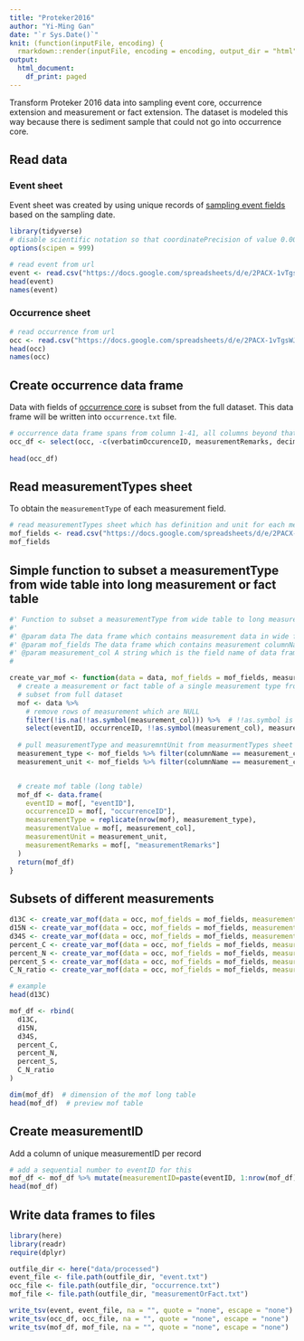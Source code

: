 ```yaml
---
title: "Proteker2016"
author: "Yi-Ming Gan"
date: "`r Sys.Date()`"
knit: (function(inputFile, encoding) {
  rmarkdown::render(inputFile, encoding = encoding, output_dir = "html") })
output:
  html_document:
    df_print: paged
---
```


Transform Proteker 2016 data into sampling event core, occurrence extension and measurement or fact extension. The dataset is modeled this way because there is sediment sample that could not go into occurrence core.

## Read data 

### Event sheet

Event sheet was created by using unique records of [sampling event fields](https://rs.gbif.org/core/dwc_event_2022-02-02.xml) based on the sampling date.


```r
library(tidyverse)
# disable scientific notation so that coordinatePrecision of value 0.0001 will not become 1e-4
options(scipen = 999)

# read event from url
event <- read.csv("https://docs.google.com/spreadsheets/d/e/2PACX-1vTgsWJwmdxwhBtqo2JOAHMjQ0heA9jRtSB0ilfczTuVd80VBD79M3VYZPda69W9ALF286qd7BauJYqP/pub?gid=584519375&single=true&output=tsv", header = TRUE, sep = "\t", allowEscapes = FALSE, quote = "", check.names = FALSE)  
head(event)
names(event)

```

### Occurrence sheet

```r
# read occurrence from url
occ <- read.csv("https://docs.google.com/spreadsheets/d/e/2PACX-1vTgsWJwmdxwhBtqo2JOAHMjQ0heA9jRtSB0ilfczTuVd80VBD79M3VYZPda69W9ALF286qd7BauJYqP/pub?gid=0&single=true&output=tsv", header = TRUE, sep = "\t", allowEscapes = FALSE, quote = "", check.names = FALSE)  
head(occ)
names(occ)
```

## Create occurrence data frame

Data with fields of [occurrence core](https://rs.gbif.org/core/dwc_occurrence_2022-02-02.xml) is subset from the full dataset. This data frame will be written into `occurrence.txt` file.

```r
# occurrence data frame spans from column 1-41, all columns beyond that belongs to measurement or fact extension
occ_df <- select(occ, -c(verbatimOccurenceID, measurementRemarks, decimalLatitude, decimalLongitude, geodeticDatum, minimumDepthInMeters, maximumDepthInMeters, d13C, d15N, d34S), -contains("%"), -contains("C/N")) 
                 
head(occ_df)
```


## Read measurementTypes sheet 

To obtain the `measurementType` of each measurement field.

```r
# read measurementTypes sheet which has definition and unit for each measurmeent header
mof_fields <- read.csv("https://docs.google.com/spreadsheets/d/e/2PACX-1vTgsWJwmdxwhBtqo2JOAHMjQ0heA9jRtSB0ilfczTuVd80VBD79M3VYZPda69W9ALF286qd7BauJYqP/pub?gid=1897909656&single=true&output=tsv", header = TRUE, sep = "\t", check.names = FALSE)
mof_fields
```

## Simple function to subset a measurementType from wide table into long measurement or fact table

```r
#' Function to subset a measurementType from wide table to long measurement or fact table
#'
#' @param data The data frame which contains measurement data in wide format.
#' @param mof_fields The data frame which contains measurement columnName of `data`, measurementType and measurementUnit
#' @param measurement_col A string which is the field name of data frame that contains the measurement value. Will be used to populate the measurementValue field.
#

create_var_mof <- function(data = data, mof_fields = mof_fields, measurement_col) {
  # create a measurement or fact table of a single measurement type from the data
  # subset from full dataset
  mof <- data %>% 
    # remove rows of measurement which are NULL
    filter(!is.na(!!as.symbol(measurement_col))) %>%  # !!as.symbol is required as column name is passed as string
    select(eventID, occurrenceID, !!as.symbol(measurement_col), measurementRemarks)
  
  # pull measurementType and measuremntUnit from measurmentTypes sheet based on the column name
  measurement_type <- mof_fields %>% filter(columnName == measurement_col) %>% pull(measurementType)
  measurement_unit <- mof_fields %>% filter(columnName == measurement_col) %>% pull(measurementUnit)


  # create mof table (long table)
  mof_df <- data.frame(
    eventID = mof[, "eventID"],
    occurrenceID = mof[, "occurrenceID"],
    measurementType = replicate(nrow(mof), measurement_type),
    measurementValue = mof[, measurement_col],
    measurementUnit = measurement_unit,
    measurementRemarks = mof[, "measurementRemarks"]
  )
  return(mof_df)
}
```


## Subsets of different measurements


```r
d13C <- create_var_mof(data = occ, mof_fields = mof_fields, measurement_col = "d13C")
d15N <- create_var_mof(data = occ, mof_fields = mof_fields, measurement_col = "d15N")
d34S <- create_var_mof(data = occ, mof_fields = mof_fields, measurement_col = "d34S")
percent_C <- create_var_mof(data = occ, mof_fields = mof_fields, measurement_col = "%C")
percent_N <- create_var_mof(data = occ, mof_fields = mof_fields, measurement_col = "%N")
percent_S <- create_var_mof(data = occ, mof_fields = mof_fields, measurement_col = "%S")
C_N_ratio <- create_var_mof(data = occ, mof_fields = mof_fields, measurement_col = "C/N")

# example
head(d13C)

```

```r
mof_df <- rbind(
  d13C,
  d15N,
  d34S,
  percent_C,
  percent_N,
  percent_S,
  C_N_ratio
)

dim(mof_df)  # dimension of the mof long table
head(mof_df)  # preview mof table
```

## Create measurementID

Add a column of unique measurementID per record

```r
# add a sequential number to eventID for this
mof_df <- mof_df %>% mutate(measurementID=paste(eventID, 1:nrow(mof_df), sep = "_"), .before=eventID)
head(mof_df)
```



## Write data frames to files

```r
library(here)
library(readr)
require(dplyr)    

outfile_dir <- here("data/processed")
event_file <- file.path(outfile_dir, "event.txt")
occ_file <- file.path(outfile_dir, "occurrence.txt")
mof_file <- file.path(outfile_dir, "measurementOrFact.txt")

write_tsv(event, event_file, na = "", quote = "none", escape = "none")
write_tsv(occ_df, occ_file, na = "", quote = "none", escape = "none")
write_tsv(mof_df, mof_file, na = "", quote = "none", escape = "none")
```

